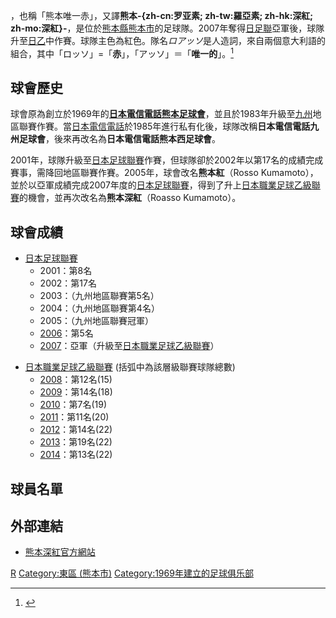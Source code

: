 {{noteTA|G1=足球|G2=JLeague}}
{{Football club infobox
| clubname   = 熊本羅亞素<br /> ロアッソ熊本
| image      = [[File:RossoKumamoto.png|logo]]
| fullname   = 熊本深紅
| nickname   = 羅亞素(Roasso)
| founded    = 1969年
| ground     = [[笑顏健康體育場|笑顏健康體育場]]
| capacity   = 32,000
| chairman   = [[永田求|永田求]]
| manager    = [[大木武|大木武]]
| league     = [[日本職業足球乙級聯賽|日本職業足球乙級聯賽]]
| season     = 2021
| position   = 日丙，第 1 位（升班）
| shirtsupplier = [[PUMA|PUMA]]
| pattern_la1=_roassokumamoto_19h
|pattern_b1=_roassokumamoto_19h
|pattern_ra1=_roassokumamoto_19h
|pattern_sh1=_roassokumamoto_19H
|pattern_so1=_roassokumamoto_19h
| leftarm1=FFFFFF|body1=FFFFFF|rightarm1=FFFFFF|shorts1=FF0000|socks1=FF0000
| pattern_la2=_roassokumamoto_19a
|pattern_b2=_roassokumamoto_19a
|pattern_ra2=_roassokumamoto_19a
|pattern_sh2=_roassokumamoto_19a
|pattern_so2=_roassokumamoto_19a
| leftarm2=FFFFFF|body2=FFFFFF|rightarm2=FFFFFF|shorts2=000000|socks2=FFFFFF
}}
{{japanese|japanese=ロアッソ熊本|kana=ロアッソくまもと|romaji=Roasso Kumamoto}}

{{nihongo|'''熊本羅亞素'''|ロアッソ熊本|Roasso Kumamoto}}，也稱「熊本唯一赤」，又譯'''熊本-{zh-cn:罗亚素; zh-tw:羅亞素; zh-hk:深紅; zh-mo:深紅}-'''，是位於[[熊本縣|熊本縣]][[熊本市|熊本市]]的足球隊。2007年奪得[[日本足球聯賽|日足聯]]亞軍後，球隊升至[[2008年日本職業足球聯賽|日乙]]中作賽。球隊主色為紅色。隊名''ロアッソ''是人造詞，來自兩個意大利語的組合，其中「ロッソ」=「'''赤'''」，「アッソ」＝「'''唯一的'''」。<ref>{{cite web |title=クラブ概要 |url=https://roasso-k.com/top_team/club_outline |website=ロアッソ熊本 公式サイト |language=ja}}</ref>

== 球會歷史 ==
球會原為創立於1969年的'''[[日本電信電話|日本電信電話熊本足球會]]'''，並且於1983年升級至[[九州_(日本)|九州]]地區聯賽作賽。當[[日本電信電話|日本電信電話]]於1985年進行私有化後，球隊改稱'''日本電信電話九州足球會'''，後來再改名為'''日本電信電話熊本西足球會'''。

2001年，球隊升級至[[日本足球聯賽|日本足球聯賽]]作賽，但球隊卻於2002年以第17名的成績完成賽事，需降回地區聯賽作賽。2005年，球會改名'''熊本紅'''（Rosso Kumamoto），並於以亞軍成績完成2007年度的[[日本足球聯賽|日本足球聯賽]]，得到了升上[[日本職業足球乙級聯賽|日本職業足球乙級聯賽]]的機會，並再次改名為'''熊本深紅'''（Roasso Kumamoto）。

== 球會成績 ==
* [[日本足球聯賽|日本足球聯賽]]
** 2001：第8名
** 2002：第17名
** 2003：（九州地區聯賽第5名）
** 2004：（九州地區聯賽第4名）
** 2005：（九州地區聯賽冠軍）
** [[2006年日本職業足球聯賽|2006]]：第5名
** [[2007年日本職業足球聯賽|2007]]：亞軍（升級至[[日本職業足球乙級聯賽|日本職業足球乙級聯賽]]）

* [[日本職業足球乙級聯賽|日本職業足球乙級聯賽]] (括弧中為該層級聯賽球隊總數)
** [[2008年日本職業足球聯賽|2008]]：第12名(15)
** [[2009年日本職業足球聯賽|2009]]：第14名(18)
** [[2010年日本職業足球聯賽|2010]]：第7名(19)
** [[2011年日本職業足球聯賽|2011]]：第11名(20)
** [[2012年日本職業足球聯賽|2012]]：第14名(22)
** [[2013年日本職業足球聯賽|2013]]：第19名(22)
** [[2014年日本職業足球聯賽|2014]]：第13名(22)

== 球員名單 ==
{{Fs start}}
{{Fs player|no=1|nat=Japan|name=[[岩田史也|岩田史也]]|pos=GK}}
{{Fs player|no=2|nat=South Korea|name=[[趙成真|趙成真]]|pos=DF}}
{{Fs player|no=4|nat=Japan|name=[[廣井有信|廣井有信]]|pos=DF}}
{{Fs player|no=5|nat=Brazil|name=[[艾美臣·艾華斯|艾美臣·艾華斯]]|pos=MF}}
{{Fs player|no=6|nat=Japan|name=[[福王忠世|福王忠世]]|pos=DF}}
{{Fs player|no=7|nat=Japan|name=[[片山獎典|片山獎典]]|pos=DF}}
{{Fs player|no=8|nat=Japan|name=[[原田拓|原田拓]]|pos=MF}}
{{Fs player|no=9|nat=Japan|name=[[馬澤駿|馬澤駿]]|pos=FW}}
{{Fs player|no=10|nat=Japan|name=[[松橋章太|松橋章太]]|pos=FW}}
{{Fs player|no=11|nat=Japan|name=[[宇留野純|宇留野純]]|pos=FW}}
{{Fs player|no=13|nat=Malaysia|name=[[Mohammad_Iqbal_Ali|Mohammad Iqbal Ali]]|pos=MF}}
{{Fs player|no=14|nat=Japan|name=[[武富孝介|武富孝介]]|pos=MF}}
{{Fs player|no=15|nat=Japan|name=[[市村篤司|市村篤司]]|pos=DF}}
{{Fs player|no=16|nat=Japan|name=[[矢野大輔|矢野大輔]]|pos=DF}}
{{Fs mid}}
{{Fs player|no=17|nat=Japan|name=[[齊藤和樹|齊藤和樹]]|pos=FW}}
{{Fs player|no=18|nat=Japan|name=[[南雄太|南雄太]]|pos=GK}}
{{Fs player|no=19|nat=Japan|name=[[加藤健太|加藤健太]]|pos=MF}}
{{Fs player|no=20|nat=Japan|name=[[岡村和哉|岡村和哉]]|pos=FW}}
{{Fs player|no=21|nat=Japan|name=[[木下正貴|木下正貴]]|pos=GK}}
{{Fs player|no=22|nat=Japan|name=[[吉井孝輔|吉井孝輔]]|pos=MF}}
{{Fs player|no=23|nat=Japan|name=[[根占真伍|根占真伍]]|pos=MF}}
{{Fs player|no=24|nat=Japan|name=[[根占真伍|根占真伍]]|pos=DF}}
{{Fs player|no=25|nat=Japan|name=[[西森正明|西森正明]]|pos=MF}}
{{Fs player|no=26|nat=Japan|name=[[田中俊一|田中俊一]]|pos=MF}}
{{Fs player|no=27|nat=Brazil|name=[[Fabio_Henrique_Pena|法比奧]]|pos=MF}}
{{Fs player|no=29|nat=Japan|name=[[片山朗|片山朗]]|pos=MF}}
{{Fs player|no=30|nat=Japan|name=[[仲間隼斗|仲間隼斗]]|pos=MF}}
{{Fs player|no=31|nat=Japan|name=[[三浦天悟|三浦天悟]]|pos=GK}}
{{Fs end}}

== 外部連結 ==

* {{ja icon}} [http://roasso-k.com/ 熊本深紅官方網站] {{Wayback|url=http://roasso-k.com/ |date=20210123134635 }}

{{fb start}}
{{日本職業足球聯賽}}
{{fb end}}

[[Category:日本足球俱樂部|R]]
[[Category:東區_(熊本市)|Category:東區 (熊本市)]]
[[Category:1969年建立的足球俱乐部|Category:1969年建立的足球俱乐部]]